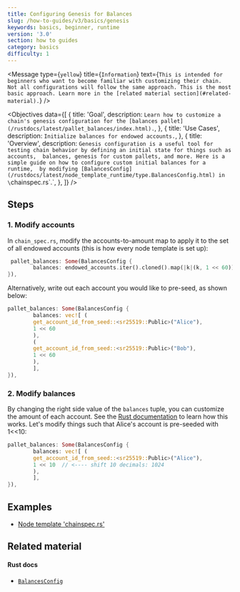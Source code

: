 ```yaml
---
title: Configuring Genesis for Balances
slug: /how-to-guides/v3/basics/genesis
keywords: basics, beginner, runtime
version: '3.0'
section: how to guides
category: basics
difficulty: 1
---
```


<Message
  type={`yellow`}
  title={`Information`}
  text={`This is intended for beginners who want to become familiar with customizing their chain. Not all configurations will follow the same approach. This is the most basic approach. Learn more in the [related material section](#related-material).`}
/>

<Objectives
  data={[
    {
      title: 'Goal',
      description: `Learn how to customize a chain's genesis configuration for the [balances pallet](/rustdocs/latest/pallet_balances/index.html).`,
    },
    {
      title: 'Use Cases',
      description: `Initialize balances for endowed accounts.`,
    },
    {
      title: 'Overview',
      description: `Genesis configuration is a useful tool for testing chain behavior by defining an initial state for things such as accounts, 
        balances, genesis for custom pallets, and more. Here is a simple guide on how to configure custom initial balances for a runtime, 
        by modifying [BalancesConfig](/rustdocs/latest/node_template_runtime/type.BalancesConfig.html) in \`chainspec.rs\`.`,
    },
  ]}
/>

## Steps

### 1. Modify accounts

In `chain_spec.rs`, modify the accounts-to-amount map to apply it to the set of all endowed accounts (this is how every node template is set up):

```rust
 pallet_balances: Some(BalancesConfig {
		balances: endowed_accounts.iter().cloned().map(|k|(k, 1 << 60)).collect(),
}),
```

Alternatively, write out each account you would like to pre-seed, as shown below:

```rust
pallet_balances: Some(BalancesConfig {
		balances: vec![ (
		get_account_id_from_seed::<sr25519::Public>("Alice"),
		1 << 60
		),
		(
		get_account_id_from_seed::<sr25519::Public>("Bob"),
		1 << 60
		),
		],
}),
```

### 2. Modify balances

By changing the right side value of the `balances` tuple, you can customize the amount of each account. See the [Rust documentation][genesis-config-rustdocs] to learn how this works. Let's modify things such that Alice's account is pre-seeded with 1<<10:

```rust
pallet_balances: Some(BalancesConfig {
		balances: vec![ (
		get_account_id_from_seed::<sr25519::Public>("Alice"),
		1 << 10  // <---- shift 10 decimals: 1024
		),
		],
}),
```

## Examples

- [Node template 'chainspec.rs'][node-template-chainspec]

## Related material

#### Rust docs

- [`BalancesConfig`][balances-config-rustdocs]

[balances-config-rustdocs]: /rustdocs/latest/node_template_runtime/type.BalancesConfig.html
[genesis-config-rustdocs]: /rustdocs/latest/pallet_balances/struct.GenesisConfig.html
[node-template-chainspec]: https://github.com/substrate-developer-hub/substrate-node-template/blob/master/node/src/chain_spec.rs#L142-L144

